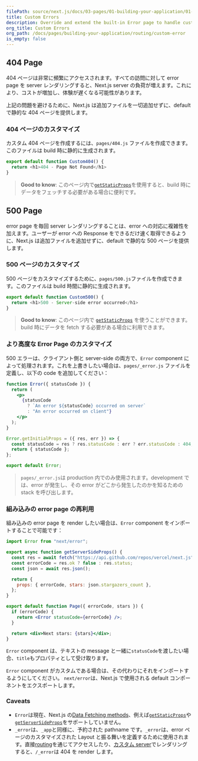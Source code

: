 ```yaml
---
filePath: source/next.js/docs/03-pages/01-building-your-application/01-routing/08-custom-error.mdx
title: Custom Errors
description: Override and extend the built-in Error page to handle custom errors.
org_title: Custom Errors
org_path: /docs/pages/building-your-application/routing/custom-error
is_empty: false
---
```


## 404 Page

404 ページは非常に頻繁にアクセスされます。すべての訪問に対して error page を server レンダリングすると、Next.js server の負荷が増えます。これにより、コストが増加し、体験が遅くなる可能性があります。

上記の問題を避けるために、Next.js は追加ファイルを一切追加せずに、default で静的な 404 ページを提供します。

### 404 ページのカスタマイズ

カスタム 404 ページを作成するには、`pages/404.js` ファイルを作成できます。このファイルは build 時に静的に生成されます。

```jsx:pages/404.js
export default function Custom404() {
  return <h1>404 - Page Not Found</h1>
}
```

> **Good to know**: このページ内で[`getStaticProps`](/ja/javascript/next.js/v14/03-pages/01-building-your-application/03-data-fetching/01-get-static-props)を使用すると、build 時にデータをフェッチする必要がある場合に便利です。

## 500 Page

error page を毎回 server レンダリングすることは、error への対応に複雑性を加えます。ユーザーが error への Response をできるだけ速く取得できるように、Next.js は追加ファイルを追加せずに、default で静的な 500 ページを提供します。

### 500 ページのカスタマイズ

500 ページをカスタマイズするために、`pages/500.js`ファイルを作成できます。このファイルは build 時間に静的に生成されます。

```jsx:pages/500.js
export default function Custom500() {
  return <h1>500 - Server-side error occurred</h1>
}
```

> **Good to know**: このページ内で [`getStaticProps`](/ja/javascript/next.js/v14/03-pages/01-building-your-application/03-data-fetching/01-get-static-props) を使うことができます。 build 時にデータを fetch する必要がある場合に利用できます。

### より高度な Error Page のカスタマイズ

500 エラーは、クライアント側と server-side の両方で、`Error` component によって処理されます。これを上書きしたい場合は、`pages/_error.js` ファイルを定義し、以下の code を追加してください：

```jsx
function Error({ statusCode }) {
  return (
    <p>
      {statusCode
        ? `An error ${statusCode} occurred on server`
        : "An error occurred on client"}
    </p>
  );
}

Error.getInitialProps = ({ res, err }) => {
  const statusCode = res ? res.statusCode : err ? err.statusCode : 404;
  return { statusCode };
};

export default Error;
```

> `pages/_error.js`は production 内でのみ使用されます。development では、error が発生し、その error がどこから発生したのかを知るための stack を呼び出します。

### 組み込みの error page の再利用

組み込みの error page を render したい場合は、`Error` component をインポートすることで可能です：

```jsx
import Error from "next/error";

export async function getServerSideProps() {
  const res = await fetch("https://api.github.com/repos/vercel/next.js");
  const errorCode = res.ok ? false : res.status;
  const json = await res.json();

  return {
    props: { errorCode, stars: json.stargazers_count },
  };
}

export default function Page({ errorCode, stars }) {
  if (errorCode) {
    return <Error statusCode={errorCode} />;
  }

  return <div>Next stars: {stars}</div>;
}
```

`Error` component は、テキストの message と一緒に`statusCode`を渡したい場合、`title`もプロパティとして受け取ります。

`Error` component がカスタムである場合は、その代わりにそれをインポートするようにしてください。 `next/error`は、Next.js で使用される default コンポーネントをエクスポートします。

### Caveats

- `Error`は現在、Next.js の[Data Fetching methods](/ja/javascript/next.js/v14/03-pages/01-building-your-application/03-data-fetching)、例えば[`getStaticProps`](/ja/javascript/next.js/v14/03-pages/01-building-your-application/03-data-fetching/01-get-static-props)や [`getServerSideProps`](/ja/javascript/next.js/v14/03-pages/01-building-your-application/03-data-fetching/03-get-server-side-props)をサポートしていません。
- `_error`は、`_app`と同様に、予約された pathname です。`_error`は、error ページのカスタマイズされた Layout と振る舞いを定義するために使用されます。直接[routing](/ja/javascript/next.js/v14/03-pages/01-building-your-application/01-routing)を通じてアクセスしたり、[カスタム server](/ja/javascript/next.js/v14/03-pages/01-building-your-application/06-configuring/10-custom-server)でレンダリングすると、`/_error`は 404 を render します。
